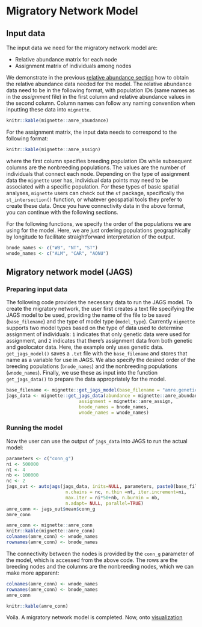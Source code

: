 # Migratory Network Model {#connectivity}

## Input data

The input data we need for the migratory network model are:

* Relative abundance matrix for each node
* Assignment matrix of individuals among nodes

We demonstrate in the previous [relative abundance section](#abundance) how to obtain the relative abundance data needed for the model. The relative abundance data need to be in the following format, with population IDs (same names as in the *assignment* file) in the first column and relative abundance values in the second column. Column names can follow any naming convention when inputting these data into `mignette`.

```r
knitr::kable(mignette::amre_abundance)
```

For the assignment matrix, the input data needs to correspond to the following format:

```r
knitr::kable(mignette::amre_assign)
```

where the first column specifies breeding population IDs while subsequent columns are the nonbreeding populations. The values are the number of individuals that connect each node. Depending on the type of assignment data the `mignette` user has, individual data points may need to be associated with a specific population. For these types of basic spatial analyses, `mignette` users can check out the `sf` package, specifically the `st_intersection()` function, or whatever geospatial tools they prefer to create these data. Once you have connectivity data in the above format, you can continue with the following sections.

For the following functions, we specify the order of the populations we are using for the model. Here, we are just ordering populations geographically by longitude to facilitate straightforward interpretation of the output.

```r
bnode_names <- c("WB", "NT", "ST")
wnode_names <- c("ALM", "CAR", "AONU")
```

## Migratory network model (JAGS)

### Preparing input data

The following code provides the necessary data to run the JAGS model. To create the migratory network, the user first creates a text file specifying the JAGS model to be used, providing the name of the file to be saved (`base_filename`) and the type of model type (`model_type`). Currently `mignette` supports two model types based on the type of data used to determine assignment of individuals: `1` indicates that only genetic data were used for assignment, and `2` indicates that there's assignment data from both genetic and geolocator data. Here, the example only uses genetic data. `get_jags_model()` saves a `.txt` file with the `base_filename` and stores that name as a variable for use in JAGS. We also specify the desired order of the breeding populations (`bnode_names`) and the nonbreeding populations (`wnode_names`). Finally, we use these as input into the function `get_jags_data()` to prepare the data appropriately for the model.

```r
base_filename <- mignette::get_jags_model(base_filename = "amre.genetic.model", model_type = 1)
jags_data <- mignette::get_jags_data(abundance = mignette::amre_abundance, 
                           assignment = mignette::amre_assign,
                           bnode_names = bnode_names, 
                           wnode_names = wnode_names)
```


### Running the model

Now the user can use the output of `jags_data` into JAGS to run the actual model:

```r
parameters <- c("conn_g")
ni <- 500000
nt <- 4
nb <- 100000
nc <- 2
jags_out <- autojags(jags_data, inits=NULL, parameters, paste0(base_filename,".txt"),
                      n.chains = nc, n.thin =nt, iter.increment=ni,
                      max.iter = ni*50+nb, n.burnin = nb,
                      n.adapt= NULL, parallel=TRUE)
amre_conn <- jags_out$mean$conn_g
amre_conn
```

```r
amre_conn <- mignette::amre_conn
knitr::kable(mignette::amre_conn)
colnames(amre_conn) <- wnode_names
rownames(amre_conn) <- bnode_names
```

The connectivity between the nodes is provided by the `conn_g` parameter of the model, which is accessed from the above code. The rows are the breeding nodes and the columns are the nonbreeding nodes, which we can make more apparent:

```r
colnames(amre_conn) <- wnode_names
rownames(amre_conn) <- bnode_names
amre_conn
```

```r
knitr::kable(amre_conn)
```

Voila. A migratory network model is completed. Now, onto [visualization](#visualization)

